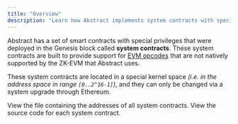 ```yaml
---
title: "Overview"
description: "Learn how Abstract implements system contracts with special privileges to support some EVM opcodes."
---
```


Abstract has a set of smart contracts with
special privileges that were deployed in the <Tooltip tip="The first block of the blockchain">Genesis block</Tooltip>
called **system contracts**. These system contracts are built to provide support
for [EVM opcodes](https://www.evm.codes/) that are not natively supported by the ZK-EVM that Abstract uses.

These system contracts are located in a special kernel space
_(i.e. in the address space in range `[0..2^16-1]`)_, and
they can only be changed via a system upgrade through Ethereum.

<CardGroup cols={2}>
  <Card
    title="View all system contract addresses"
    icon="github"
    href="https://github.com/matter-labs/era-contracts/blob/main/system-contracts/contracts/Constants.sol"
  >
    View the file containing the addresses of all system contracts.
  </Card>
  <Card
    title="View the source code for system contracts"
    icon="github"
    href="https://github.com/matter-labs/era-contracts/tree/main/system-contracts"
  >
    View the source code for each system contract.
  </Card>
</CardGroup>
